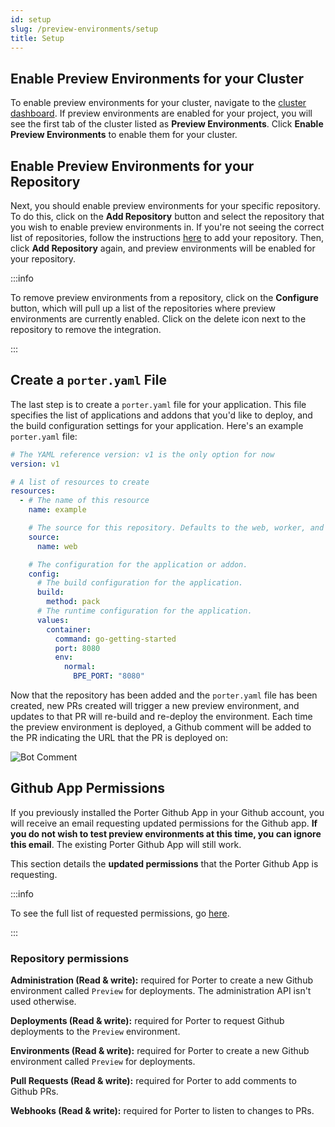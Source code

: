 ```yaml
---
id: setup
slug: /preview-environments/setup
title: Setup
---
```


## Enable Preview Environments for your Cluster

To enable preview environments for your cluster, navigate to the [cluster dashboard](https://dashboard.getporter.dev/cluster-dashboard). If preview environments are enabled for your project, you will see the first tab of the cluster listed as **Preview Environments**. Click **Enable Preview Environments** to enable them for your cluster.

## Enable Preview Environments for your Repository

Next, you should enable preview environments for your specific repository. To do this, click on the **Add Repository** button and select the repository that you wish to enable preview environments in. If you're not seeing the correct list of repositories, follow the instructions [here](../deploying-applications/deploying-from-github/adding-or-updating-porter-gh-app.mdx#updating-the-porter-github-app) to add your repository. Then, click **Add Repository** again, and preview environments will be enabled for your repository.

:::info

To remove preview environments from a repository, click on the **Configure** button, which will pull up a list of the repositories where preview environments are currently enabled. Click on the delete icon next to the repository to remove the integration.

:::

## Create a `porter.yaml` File

The last step is to create a `porter.yaml` file for your application. This file specifies the list of applications and addons that you'd like to deploy, and the build configuration settings for your application. Here's an example `porter.yaml` file:

```yaml
# The YAML reference version: v1 is the only option for now
version: v1

# A list of resources to create
resources:
  - # The name of this resource
    name: example

    # The source for this repository. Defaults to the web, worker, and job applications by default.
    source:
      name: web

    # The configuration for the application or addon.
    config:
      # The build configuration for the application.
      build:
        method: pack
      # The runtime configuration for the application.
      values:
        container:
          command: go-getting-started
          port: 8080
          env:
            normal:
              BPE_PORT: "8080"
```

Now that the repository has been added and the `porter.yaml` file has been created, new PRs created will trigger a new preview environment, and updates to that PR will re-build and re-deploy the environment. Each time the preview environment is deployed, a Github comment will be added to the PR indicating the URL that the PR is deployed on:

![Bot Comment](https://imagedelivery.net/l4LYM_vOYKe7O1NCT_Nc_g/76356cd8-8e9c-4189-00f2-6b96aa19b200/large "Bot Comment")

## Github App Permissions

If you previously installed the Porter Github App in your Github account, you will receive an email requesting updated permissions for the Github app. **If you do not wish to test preview environments at this time, you can ignore this email**. The existing Porter Github App will still work.

This section details the **updated permissions** that the Porter Github App is requesting.

:::info

To see the full list of requested permissions, go [here](../deploying-applications/deploying-from-github/adding-or-updating-porter-gh-app.mdx#porter-github-app-permissions).

:::

### Repository permissions

**Administration (Read & write):** required for Porter to create a new Github environment called `Preview` for deployments. The administration API isn't used otherwise.

**Deployments (Read & write):** required for Porter to request Github deployments to the `Preview` environment.

**Environments (Read & write):** required for Porter to create a new Github environment called `Preview` for deployments.

**Pull Requests (Read & write):** required for Porter to add comments to Github PRs.

**Webhooks (Read & write):** required for Porter to listen to changes to PRs.
